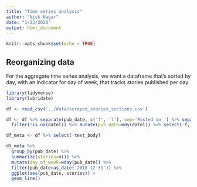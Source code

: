 ```yaml
---
title: "Time series analysis"
author: "Nick Hagar"
date: "1/23/2020"
output: html_document
---
```


```r
knitr::opts_chunk$set(echo = TRUE)
```

## Reorganizing data

For the aggregate time series analysis, we want a dataframe that's sorted by day, with an indicator for day of week, that tracks stories published per day.

```r
library(tidyverse)
library(lubridate)
```

```r
df <- read_csv('../data/scraped_stories_sections.csv')

df <- df %>% separate(pub_date, c('f', 'l'), sep='Posted on ') %>% separate(l, c('datel', 'l2'), sep=', at') %>% 
  filter(!is.na(datel)) %>% mutate(pub_date=mdy(datel)) %>% select(-f, -l2, -datel)

df_meta <- df %>% select(-text_body)
```

```r
df_meta %>% 
  group_by(pub_date) %>% 
  summarize(stories=n()) %>% 
  mutate(day_of_week=wday(pub_date)) %>% 
  filter(pub_date>as_date('2018-12-31')) %>% 
  ggplot(aes(pub_date, stories)) + 
  geom_line()

```

